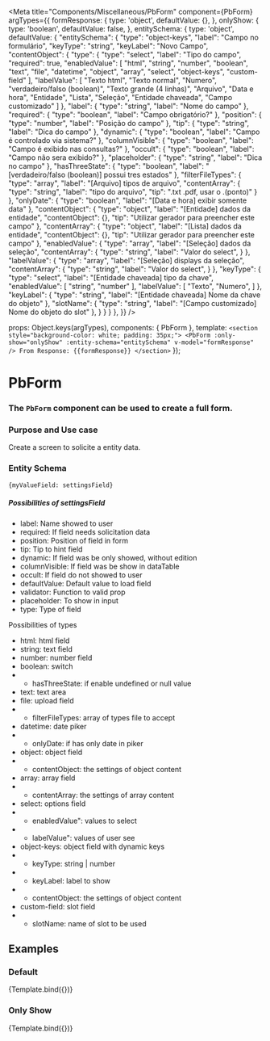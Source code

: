 
<Meta
  title="Components/Miscellaneous/PbForm"
  component={PbForm}
  argTypes={{
    formResponse: {
      type: 'object',
      defaultValue: {},
    },
    onlyShow: {
      type: 'boolean',
      defaultValue: false,
    },
    entitySchema: {
      type: 'object',
      defaultValue: {
        "entitySchema": {
          "type": "object-keys",
          "label": "Campo no formulário",
          "keyType": "string",
          "keyLabel": "Novo Campo",
          "contentObject": {
            "type": {
              "type": "select",
              "label": "Tipo do campo",
              "required": true,
              "enabledValue": [
                "html",
                "string",
                "number",
                "boolean",
                "text",
                "file",
                "datetime",
                "object",
                "array",
                "select",
                "object-keys",
                "custom-field"
              ],
              "labelValue": [
                "Texto html",
                "Texto normal",
                "Numero",
                "verdadeiro/falso (boolean)",
                "Texto grande (4 linhas)",
                "Arquivo",
                "Data e hora",
                "Entidade",
                "Lista",
                "Seleção",
                "Entidade chaveada",
                "Campo customizado"
              ]
            },
            "label": {
                "type": "string",
                "label": "Nome do campo"
            },
            "required": {
                "type": "boolean",
                "label": "Campo obrigatório?"
            },
            "position": {
                "type": "number",
                "label": "Posição do campo"
            },
            "tip": {
                "type": "string",
                "label": "Dica do campo"
            },
            "dynamic": {
                "type": "boolean",
                "label": "Campo é controlado via sistema?"
            },
            "columnVisible": {
                "type": "boolean",
                "label": "Campo é exibido nas consultas?"
            },
            "occult": {
                "type": "boolean",
                "label": "Campo não sera exibido?"
            },
            "placeholder": {
              "type": "string",
              "label": "Dica no campo"
            },
            "hasThreeState": {
              "type": "boolean",
              "label": "[verdadeiro/falso (boolean)] possui tres estados"
            },
            "filterFileTypes": {
              "type": "array",
              "label": "[Arquivo] tipos de arquivo",
              "contentArray": {
                "type": "string",
                "label": "tipo do arquivo",
                "tip": ".txt .pdf, usar o .(ponto)"
              }
            },
            "onlyDate": {
              "type": "boolean",
              "label": "[Data e hora] exibir somente data"
            },
            "contentObject": {
              "type": "object",
              "label": "[Entidade] dados da entidade",
              "contentObject": {},
              "tip": "Utilizar gerador para preencher este campo"
            },
            "contentArray": {
              "type": "object",
              "label": "[Lista] dados da entidade",
              "contentObject": {},
              "tip": "Utilizar gerador para preencher este campo"
            },
            "enabledValue": {
              "type": "array",
              "label": "[Seleção] dados da seleção",
              "contentArray": {
                "type": "string",
                "label": "Valor do select",
              }
            },
            "labelValue": {
              "type": "array",
              "label": "[Seleção] displays da seleção",
              "contentArray": {
                "type": "string",
                "label": "Valor do select",
              }
            },
            "keyType": {
              "type": "select",
              "label": "[Entidade chaveada] tipo da chave",
              "enabledValue": [
                "string",
                "number"
              ],
              "labelValue": [
                "Texto",
                "Numero",
              ]
            },
            "keyLabel": {
              "type": "string",
              "label": "[Entidade chaveada] Nome da chave do objeto"
            },
            "slotName": {
              "type": "string",
              "label": "[Campo customizado] Nome do objeto do slot"
            },
          }
        }
      }
    },
  }}
/>

  props: Object.keys(argTypes),
  components: { PbForm },
  template: `
    <section style="background-color: white; padding: 35px;">
      <PbForm
        :only-show="onlyShow"
        :entity-schema="entitySchema"
        v-model="formResponse"
      />
      From Response: {{formResponse}}
    </section>
  `
});

# **PbForm**
### The `PbForm` component can be used to create a full form.

### Purpose and Use case
Create a screen to solicite a entity data.

### Entity Schema

`{myValueField: settingsField}`
##### Possibilities of settingsField

- label: Name showed to user
- required: If field needs solicitation data
- position: Position of field in form
- tip: Tip to hint field
- dynamic: If field was be only showed, without edition
- columnVisible: If field was be show in dataTable
- occult: If field do not showed to user
- defaultValue: Default value to load field
- validator: Function to valid prop
- placeholder: To show in input
- type: Type of field

Possibilities of types

- html: html field
- string: text field
- number: number field
- boolean: switch
- - hasThreeState: if enable undefined or null value
- text: text area
- file: upload field
- - filterFileTypes: array of types file to accept
- datetime: date piker
- - onlyDate: if has only date in piker
- object: object field
- - contentObject: the settings of object content
- array: array field
- - contentArray: the settings of array content
- select: options field
- - enabledValue": values to select
- - labelValue": values of user see
- object-keys: object field with dynamic keys
- - keyType: string | number
- - keyLabel: label to show
- - contentObject: the settings of object content
- custom-field: slot field
- - slotName: name of slot to be used


## Examples

### Default

<Canvas>
  <Story name="Default">
    {Template.bind({})}
  </Story>
</Canvas>

### Only Show

<Canvas>
  <Story name="Only show form"
    args={{
      onlyShow: true
    }}
  >
    {Template.bind({})}
  </Story>
</Canvas>

